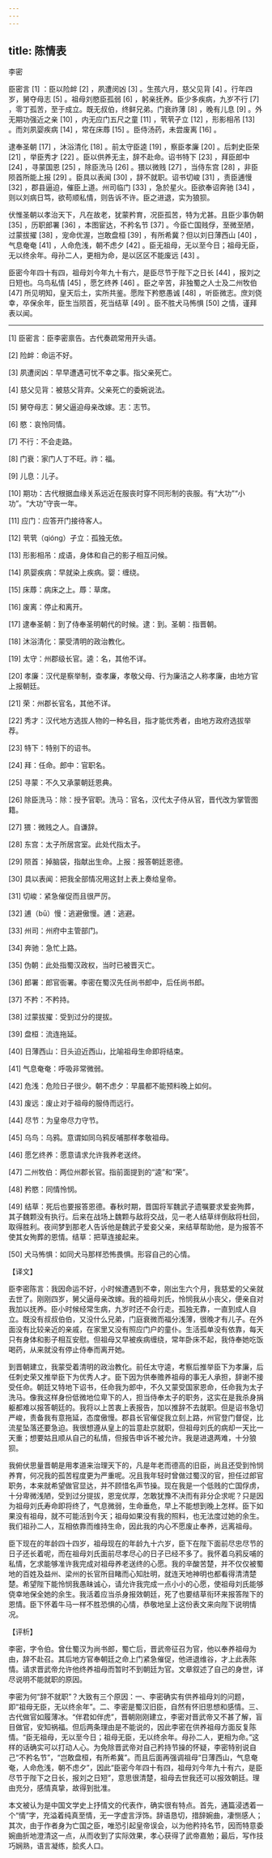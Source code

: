 ```yaml
---
---
---
```

title: 陈情表
---




李密

臣密言 [1] ：臣以险衅 [2] ，夙遭闵凶 [3] 。生孩六月，慈父见背 [4] 。行年四岁，舅夺母志 [5] 。祖母刘愍臣孤弱 [6] ，躬亲抚养。臣少多疾病，九岁不行 [7] ，零丁孤苦，至于成立。既无叔伯，终鲜兄弟。门衰祚薄 [8] ，晚有儿息 [9] 。外无期功强近之亲 [10] ，内无应门五尺之童 [11] ，茕茕孑立 [12] ，形影相吊 [13] 。而刘夙婴疾病 [14] ，常在床蓐 [15] 。臣侍汤药，未尝废离 [16] 。

逮奉圣朝 [17] ，沐浴清化 [18] 。前太守臣逵 [19] ，察臣孝廉 [20] 。后刺史臣荣 [21] ，举臣秀才 [22] 。臣以供养无主，辞不赴命。诏书特下 [23] ，拜臣郎中 [24] ，寻蒙国恩 [25] ，除臣洗马 [26] 。猥以微贱 [27] ，当侍东宫 [28] ，非臣陨首所能上报 [29] 。臣具以表闻 [30] ，辞不就职。诏书切峻 [31] ，责臣逋慢 [32] ，郡县逼迫，催臣上道。州司临门 [33] ，急於星火。臣欲奉诏奔驰 [34] ，则以刘病日笃，欲苟顺私情，则告诉不许。臣之进退，实为狼狈。

伏惟圣朝以孝治天下，凡在故老，犹蒙矜育，况臣孤苦，特为尤甚。且臣少事伪朝 [35] ，历职郎署 [36] ，本图宦达，不矜名节 [37] 。今臣亡国贱俘，至微至陋，过蒙拔擢 [38] ，宠命优渥，岂敢盘桓 [39] ，有所希冀？但以刘日薄西山 [40] ，气息奄奄 [41] ，人命危浅，朝不虑夕 [42] 。臣无祖母，无以至今日；祖母无臣，无以终余年。母孙二人，更相为命，是以区区不能废远 [43] 。

臣密今年四十有四，祖母刘今年九十有六，是臣尽节于陛下之日长 [44] ，报刘之日短也。乌鸟私情 [45] ，愿乞终养 [46] 。臣之辛苦，非独蜀之人士及二州牧伯 [47] 所见明知，皇天后土，实所共鉴。愿陛下矜愍愚诚 [48] ，听臣微志。庶刘侥幸，卒保余年，臣生当陨首，死当结草 [49] 。臣不胜犬马怖惧 [50] 之情，谨拜表以闻。



* * *



[1] 臣密言：臣李密禀告。古代奏疏常用开头语。

[2] 险衅：命运不好。

[3] 夙遭闵凶：早早遭遇可忧不幸之事。指父亲死亡。

[4] 慈父见背：被慈父背弃。父亲死亡的委婉说法。

[5] 舅夺母志：舅父逼迫母亲改嫁。志：志节。

[6] 愍：哀怜同情。

[7] 不行：不会走路。

[8] 门衰：家门人丁不旺。祚：福。

[9] 儿息：儿子。

[10] 期功：古代根据血缘关系远近在服丧时穿不同形制的丧服。有“大功”“小功”。“大功”守丧一年。

[11] 应门：应答开门接待客人。

[12] 茕茕（qióng）孑立：孤独无依。

[13] 形影相吊：成语，身体和自己的影子相互问候。

[14] 夙婴疾病：早就染上疾病。婴：缠绕。

[15] 床蓐：病床之上。蓐：草席。

[16] 废离：停止和离开。

[17] 逮奉圣朝：到了侍奉圣明朝代的时候。逮：到。圣朝：指晋朝。

[18] 沐浴清化：蒙受清明的政治教化。

[19] 太守：州郡级长官。逵：名，其他不详。

[20] 孝廉：汉代是察举制，查孝廉，孝敬父母、行为廉洁之人称孝廉，由地方官上报朝廷。

[21] 荣：州郡长官名，其他不详。

[22] 秀才：汉代地方选拔人物的一种名目，指才能优秀者，由地方政府选拔举荐。

[23] 特下：特别下的诏书。

[24] 拜：任命。郎中：官职名。

[25] 寻蒙：不久又承蒙朝廷恩典。

[26] 除臣洗马：除：授予官职。洗马：官名，汉代太子侍从官，晋代改为掌管图籍。

[27] 猥：微贱之人。自谦辞。

[28] 东宫：太子所居宫室。此处代指太子。

[29] 陨首：掉脑袋，指献出生命。上报：报答朝廷恩德。

[30] 具以表闻：把我全部情况用这封上表上奏给皇帝。

[31] 切峻：紧急催促而且很严厉。

[32] 逋（bū）慢：逃避傲慢。逋：逃避。

[33] 州司：州府中主管部门。

[34] 奔驰：急忙上路。

[35] 伪朝：此处指蜀汉政权，当时已被晋灭亡。

[36] 郎署：郎官衙署。李密在蜀汉先任尚书郎中，后任尚书郎。

[37] 不矜：不矜持。

[38] 过蒙拔擢：受到过分的提拔。

[39] 盘桓：流连拖延。

[40] 日薄西山：日头迫近西山，比喻祖母生命即将结束。

[41] 气息奄奄：呼吸非常微弱。

[42] 危浅：危险日子很少。朝不虑夕：早晨都不能预料晚上如何。

[43] 废远：废止对于祖母的服侍而远行。

[44] 尽节：为皇帝尽力守节。

[45] 乌鸟：乌鸦。意谓如同乌鸦反哺那样孝敬祖母。

[46] 愿乞终养：愿意请求允许我养老送终。

[47] 二州牧伯：两位州郡长官。指前面提到的“逵”和“荣”。

[48] 矜愍：同情怜悯。

[49] 结草：死后也要报答恩德。春秋时期，晋国将军魏武子遗嘱要求爱妾殉葬，其子魏颗没有执行。后来在战场上魏颗与敌将交战，见一老人结草绊倒敌将杜回，取得胜利。夜间梦到那老人告诉他是魏武子爱妾父亲，来结草帮助他，是为报答不使其女殉葬的恩情。结草：把草连接起来。

[50] 犬马怖惧：如同犬马那样恐怖畏惧。形容自己的心情。

【译文】

臣李密陈言：我因命运不好，小时候遭遇到不幸，刚出生六个月，我慈爱的父亲就去世了。刚刚四岁，舅父逼母亲改嫁。我的祖母刘氏，怜悯我从小丧父，便亲自对我加以抚养。臣小时候经常生病，九岁时还不会行走。孤独无靠，一直到成人自立。既没有叔叔伯伯，又没什么兄弟，门庭衰微而福分浅薄，很晚才有儿子。在外面没有比较亲近的亲戚，在家里又没有照应门户的童仆。生活孤单没有依靠，每天只有身体和影子相互安慰。但祖母又早被疾病缠绕，常年卧床不起，我侍奉她吃饭喝药，从来就没有停止侍奉而离开她。

到晋朝建立，我蒙受着清明的政治教化。前任太守逵，考察后推举臣下为孝廉，后任刺史荣又推举臣下为优秀人才。臣下因为供奉赡养祖母的事无人承担，辞谢不接受任命。朝廷又特地下诏书，任命我为郎中，不久又蒙受国家恩命，任命我为太子洗马。像我这样身份低微地位卑下的人，担当侍奉太子的职务，这实在是我杀身捐躯都难以报答朝廷的。我将以上苦衷上表报告，加以推辞不去就职。但是诏书急切严峻，责备我有意拖延，态度傲慢。郡县长官催促我立刻上路，州官登门督促，比流星坠落还要急迫。我很想遵从皇上的旨意赴京就职，但祖母刘氏的病却一天比一天重；想要姑且顺从自己的私情，但报告申诉不被允许。我是进退两难，十分狼狈。

我俯伏思量晋朝是用孝道来治理天下的，凡是年老而德高的旧臣，尚且还受到怜悯养育，何况我的孤苦程度更为严重呢。况且我年轻时曾做过蜀汉的官，担任过郎官职务，本来就希望做官显达，并不顾惜名声节操。现在我是一个低贱的亡国俘虏，十分卑微浅陋，受到过分提拔，恩宠优厚，怎敢犹豫不决而有非分企求呢？只是因为祖母刘氏寿命即将终了，气息微弱，生命垂危，早上不能想到晚上怎样。臣下如果没有祖母，就不可能活到今天；祖母如果没有我的照料，也无法度过她的余生。我们祖孙二人，互相依靠而维持生命，因此我的内心不愿废止奉养，远离祖母。

臣下现在的年龄四十四岁，祖母现在的年龄九十六岁，臣下在陛下面前尽忠尽节的日子还长着呢，而在祖母刘氏面前尽孝尽心的日子已经不多了。我怀着乌鸦反哺的私情，乞求能够准许我完成对祖母养老送终的心愿。我的辛酸苦楚，并不仅仅被蜀地的百姓及益州、梁州的长官所目睹而心知肚明，就连天地神明也都看得清清楚楚。希望陛下能怜悯我愚昧诚心，请允许我完成一点小小的心愿，使祖母刘氏能够侥幸地保全她的余生。我活着应当杀身报效朝廷，死了也要结草衔环来报答陛下的恩情。臣下怀着牛马一样不胜恐惧的心情，恭敬地呈上这份表文来向陛下说明情况。

【评析】

李密，字令伯。曾仕蜀汉为尚书郎，蜀亡后，晋武帝征召为官，他以奉养祖母为由，辞不赴召。其后地方官奉朝廷之命上门紧急催促，他进退维谷，才上此表陈情。请求晋武帝允许他终养祖母而暂时不到朝廷为官。文章叙述了自己的身世，详尽说明不能就职的原因。

李密为何“辞不就职”？大致有三个原因：一、李密确实有供养祖母刘的问题，即“祖母无臣，无以终余年”。二、李密是蜀汉旧臣，自然有怀旧思想和感情。三、古代做官如履薄冰。“伴君如伴虎”，晋朝刚刚建立，李密对晋武帝又不甚了解，盲目做官，安知祸福。但后两条理由是不能说的，因此李密在供养祖母方面反复陈情。“臣无祖母，无以至今日；祖母无臣，无以终余年。母孙二人，更相为命。”这样的话确实可以打动人心。为免除晋武帝对自己矜持节操的怀疑，李密特别说自己“不矜名节”，“岂敢盘桓，有所希冀”。而且后面再强调祖母“日薄西山，气息奄奄，人命危浅，朝不虑夕”，因此“臣密今年四十有四，祖母刘今年九十有六，是臣尽节于陛下之日长，报刘之日短”，意思很清楚，祖母去世我还可以报效朝廷。理由充分，感情真挚，故得到批准。

本文被认为是中国文学史上抒情文的代表作，确实很有特点。首先，通篇浸透着一个“情”字，充溢着纯真至情，无一字虚言浮饰。辞语恳切，措辞婉曲，凄恻感人；其次，由于作者身为亡国之臣，唯恐引起皇帝误会，以为他矜持名节，因而特意委婉曲折地澄清这一点，从而收到了实际效果，孝心获得了武帝嘉勉；最后，写作技巧娴熟，语言凝练，脍炙人口。